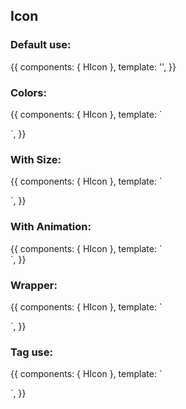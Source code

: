 
<Meta title="Design System/Atoms/Icon" component={HIcon} />

## Icon

### Default use:

<Canvas>
  <Story name="Default use">
    {{
        components: { HIcon },
        template: '<h-icon icon="fas fa-home" />',
    }}
  </Story>
</Canvas>

### Colors:

<Canvas>
  <Story name="Colors">
    {{
        components: { HIcon },
        template: `
        <div>
          <h-icon color="inherit" icon="fas fa-home" />
          <p />
          <h-icon color="primary" icon="fas fa-home" />
          <p />
          <h-icon color="secondary" icon="fas fa-home" />
          <p />
          <h-icon color="interactive" icon="fas fa-home" />
          <p />
          <h-icon color="grey" icon="fas fa-home" />
          <p />
          <h-icon color="success" icon="fas fa-home" />
          <p />
          <h-icon color="danger" icon="fas fa-home" />
          <p />
          <h-icon color="warn" icon="fas fa-home" />
          <p />
          <h-icon color="info" icon="fas fa-home" />
          <p />
          <h-icon color="inverse" icon="fas fa-home" />
        </div>
        `,
    }}
  </Story>
</Canvas>

### With Size:

<Canvas>
  <Story name="With Size">
    {{
        components: { HIcon },
        template: `
        <div>
          <h-icon size="inherit" icon="fas fa-home" />
          <p />
          <h-icon size="extra-small" icon="fas fa-home" />
          <p />
          <h-icon size="small" icon="fas fa-home" />
          <p />
          <h-icon size="medium" icon="fas fa-home" />
          <p />
          <h-icon size="large" icon="fas fa-home" />
          <p />
          <h-icon size="extra-large" icon="fas fa-home" />
        </div>
        `,
    }}
  </Story>
</Canvas>

### With Animation:

<Canvas>
  <Story name="With Animation">
    {{
        components: { HIcon },
        template: `
        <div>
          <h-icon size="medium" icon="fas fa-spinner fa-spin" />
          <h-icon size="medium" icon="fas fa-circle-notch fa-spin" />
          <h-icon size="medium" icon="fas fa-sync fa-spin" />
          <h-icon size="medium" icon="fas fa-cog fa-spin" />
          <h-icon size="medium" icon="fas fa-spinner fa-pulse" />
          <h-icon size="medium" icon="fas fa-stroopwafel fa-spin" />
        </div>
        `,
    }}
  </Story>
</Canvas>

### Wrapper:

<Canvas>
  <Story name="Wrapper">
    {{
        components: { HIcon },
        template: `
        <div>
          <h-icon color="inverse" icon="fas fa-home" wrapper="circle" />
          <p />
          <h-icon color="inverse" icon="fas fa-home" wrapper="rounded" />
          <p />
          <h-icon color="inverse" icon="fas fa-home" wrapper="square" />
        </div>
        `,
    }}
  </Story>
</Canvas>

### Tag use:

<Canvas>
  <Story name="Tag use">
    {{
        components: { HIcon },
        template: `
        <div>
          <h-icon color="inverse" icon="fas fa-home" wrapper="circle" tag="button" />
          <p />
          <h-icon color="inverse" icon="fas fa-home" wrapper="circle" tag="a" href="/" />
          <p />
          <h-icon color="inverse" icon="fas fa-home" wrapper="circle" tag="span" />
        </div>
        `,
    }}
  </Story>
</Canvas>

<ArgsTable of={HIcon} />
